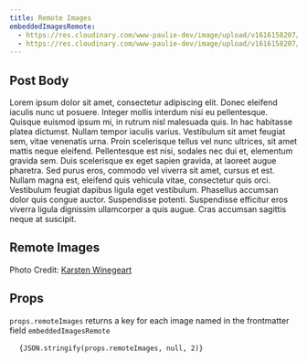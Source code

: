 ```yaml
---
title: Remote Images
embeddedImagesRemote:
  - https://res.cloudinary.com/www-paulie-dev/image/upload/v1616158207/Gatsby%20Demos/gatsby-mdx-embedded-images/image3_gw0ifz.jpg
  - https://res.cloudinary.com/www-paulie-dev/image/upload/v1616158207/Gatsby%20Demos/gatsby-mdx-embedded-images/image4_lwx4w1.jpg
---
```



## Post Body

Lorem ipsum dolor sit amet, consectetur adipiscing elit. Donec eleifend iaculis nunc ut posuere. Integer mollis interdum nisi eu pellentesque. Quisque euismod ipsum mi, in rutrum nisl malesuada quis. In hac habitasse platea dictumst. Nullam tempor iaculis varius. Vestibulum sit amet feugiat sem, vitae venenatis urna. Proin scelerisque tellus vel nunc ultrices, sit amet mattis neque eleifend. Pellentesque est nisi, sodales nec dui et, elementum gravida sem. Duis scelerisque ex eget sapien gravida, at laoreet augue pharetra. Sed purus eros, commodo vel viverra sit amet, cursus et est. Nullam magna est, eleifend quis vehicula vitae, consectetur quis orci. Vestibulum feugiat dapibus ligula eget vestibulum. Phasellus accumsan dolor quis congue auctor. Suspendisse potenti. Suspendisse efficitur eros viverra ligula dignissim ullamcorper a quis augue. Cras accumsan sagittis neque at suscipit.

## Remote Images

<div className='image-grid'>
<GatsbyImage alt="green doggo" image={getImage(props.remoteImages[0])} />
<GatsbyImage alt="orange doggo" image={getImage(props.remoteImages[1])} />

</div>

Photo Credit: [Karsten Winegeart](https://unsplash.com/@karsten116)

## Props

`props.remoteImages` returns a key for each image named in the frontmatter field `embeddedImagesRemote`

<pre>
  <code>{JSON.stringify(props.remoteImages, null, 2)}</code>
</pre>
